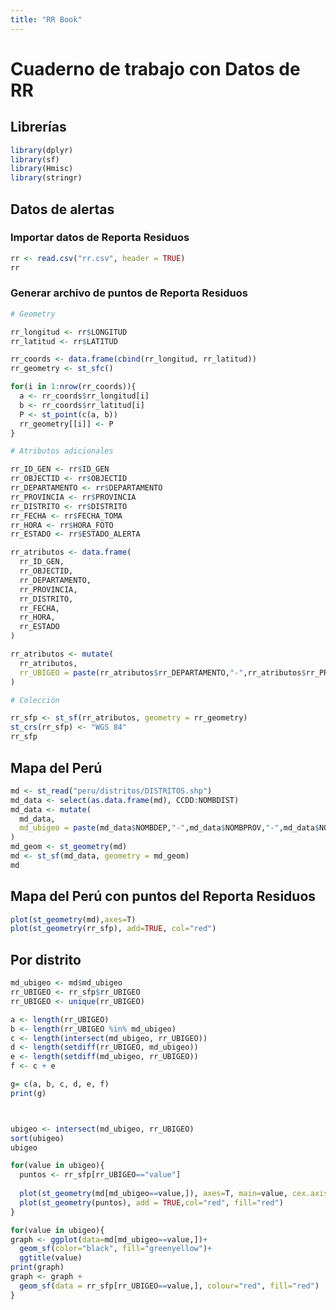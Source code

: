 ```yaml
---
title: "RR Book"
---
```


# Cuaderno de trabajo con Datos de RR 

## Librerías

```r
library(dplyr)
library(sf)
library(Hmisc)
library(stringr)
```


## Datos de alertas

### Importar datos de Reporta Residuos

```r

rr <- read.csv("rr.csv", header = TRUE)
rr

```

### Generar archivo de puntos de Reporta Residuos

```r

# Geometry

rr_longitud <- rr$LONGITUD
rr_latitud <- rr$LATITUD

rr_coords <- data.frame(cbind(rr_longitud, rr_latitud))
rr_geometry <- st_sfc()

for(i in 1:nrow(rr_coords)){
  a <- rr_coords$rr_longitud[i]
  b <- rr_coords$rr_latitud[i]
  P <- st_point(c(a, b))
  rr_geometry[[i]] <- P
}

# Atributos adicionales

rr_ID_GEN <- rr$ID_GEN
rr_OBJECTID <- rr$OBJECTID
rr_DEPARTAMENTO <- rr$DEPARTAMENTO
rr_PROVINCIA <- rr$PROVINCIA
rr_DISTRITO <- rr$DISTRITO
rr_FECHA <- rr$FECHA_TOMA
rr_HORA <- rr$HORA_FOTO
rr_ESTADO <- rr$ESTADO_ALERTA

rr_atributos <- data.frame(
  rr_ID_GEN,
  rr_OBJECTID,
  rr_DEPARTAMENTO,
  rr_PROVINCIA,
  rr_DISTRITO,
  rr_FECHA,
  rr_HORA,
  rr_ESTADO
)

rr_atributos <- mutate(
  rr_atributos,
  rr_UBIGEO = paste(rr_atributos$rr_DEPARTAMENTO,"-",rr_atributos$rr_PROVINCIA,"-",rr_atributos$rr_DISTRITO)
)

# Colección

rr_sfp <- st_sf(rr_atributos, geometry = rr_geometry)
st_crs(rr_sfp) <- "WGS 84"
rr_sfp

```

## Mapa del Perú

```r

md <- st_read("peru/distritos/DISTRITOS.shp")
md_data <- select(as.data.frame(md), CCDD:NOMBDIST)
md_data <- mutate(
  md_data,
  md_ubigeo = paste(md_data$NOMBDEP,"-",md_data$NOMBPROV,"-",md_data$NOMBDIST)
)
md_geom <- st_geometry(md)
md <- st_sf(md_data, geometry = md_geom)
md

```

## Mapa del Perú con puntos del Reporta Residuos

```r

plot(st_geometry(md),axes=T)
plot(st_geometry(rr_sfp), add=TRUE, col="red")

```
## Por distrito

```r


md_ubigeo <- md$md_ubigeo
rr_UBIGEO <- rr_sfp$rr_UBIGEO
rr_UBIGEO <- unique(rr_UBIGEO)

a <- length(rr_UBIGEO)
b <- length(rr_UBIGEO %in% md_ubigeo)
c <- length(intersect(md_ubigeo, rr_UBIGEO))
d <- length(setdiff(rr_UBIGEO, md_ubigeo))
e <- length(setdiff(md_ubigeo, rr_UBIGEO))
f <- c + e

g= c(a, b, c, d, e, f)
print(g)




```



```r

ubigeo <- intersect(md_ubigeo, rr_UBIGEO)
sort(ubigeo)
ubigeo

for(value in ubigeo){
  puntos <- rr_sfp[rr_UBIGEO=="value"]
  
  plot(st_geometry(md[md_ubigeo==value,]), axes=T, main=value, cex.axis=0.5)
  plot(st_geometry(puntos), add = TRUE,col="red", fill="red")
}

```








```r

for(value in ubigeo){
graph <- ggplot(data=md[md_ubigeo==value,])+
  geom_sf(color="black", fill="greenyellow")+
  ggtitle(value)
print(graph)
graph <- graph +
  geom_sf(data = rr_sfp[rr_UBIGEO==value,], colour="red", fill="red")
}

```



















